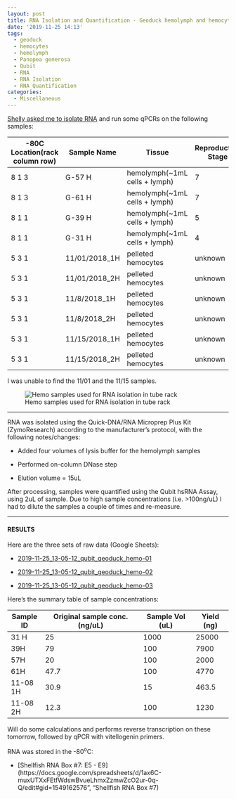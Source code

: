 ```yaml
---
layout: post
title: RNA Isolation and Quantification - Geoduck hemolymph and hemocyte samples
date: '2019-11-25 14:13'
tags:
  - geoduck
  - hemocytes
  - hemolymph
  - Panopea generosa
  - Qubit
  - RNA
  - RNA Isolation
  - RNA Quantification
categories:
  - Miscellaneous
---
```

[Shelly asked me to isolate RNA](https://github.com/RobertsLab/resources/issues/763) and run some qPCRs on the following samples:


| -80C Location(rack column row) | Sample Name   | Tissue                        | Reproductive Stage | Sex     |
|--------------------------------|---------------|-------------------------------|--------------------|---------|
| 8 1 3                          | G-57 H        | hemolymph(~1mL cells + lymph) | 7                  | F       |
| 8 1 3                          | G-61 H        | hemolymph(~1mL cells + lymph) | 7                  | F       |
| 8 1 1                          | G-39 H        | hemolymph(~1mL cells + lymph) | 5                  | F       |
| 8 1 1                          | G-31 H        | hemolymph(~1mL cells + lymph) | 4                  | F       |
| 5 3 1                          | 11/01/2018_1H | pelleted hemocytes            | unknown            | unknown |
| 5 3 1                          | 11/01/2018_2H | pelleted hemocytes            | unknown            | unknown |
| 5 3 1                          | 11/8/2018_1H  | pelleted hemocytes            | unknown            | unknown |
| 5 3 1                          | 11/8/2018_2H  | pelleted hemocytes            | unknown            | unknown |
| 5 3 1                          | 11/15/2018_1H | pelleted hemocytes            | unknown            | unknown |
| 5 3 1                          | 11/15/2018_2H | pelleted hemocytes            | unknown            | unknown |


I was unable to find the 11/01 and the 11/15 samples.

![Hemo samples used for RNA isolation in tube rack](https://github.com/RobertsLab/sams-notebook/blob/master/images/20191125_samples_geo_hemo.jpg?raw=true)

---

RNA was isolated using the Quick-DNA/RNA Microprep Plus Kit (ZymoResearch) according to the manufacturer's protocol, with the following notes/changes:

- Added four volumes of lysis buffer for the hemolymph samples

- Performed on-column DNase step

- Elution volume = 15uL

After processing, samples were quantified using the Qubit hsRNA Assay, using 2uL of sample. Due to high sample concentrations (i.e. >100ng/uL) I had to dilute the samples a couple of times and re-measure.



---

#### RESULTS

Here are the three sets of raw data (Google Sheets):

- [2019-11-25_13-05-12_qubit_geoduck_hemo-01](https://docs.google.com/spreadsheets/d/1CzQ5K2uvKq6FUdW5_zVsAKkBOLqS7exz6gznEpJCd8o/edit?usp=sharing)

- [2019-11-25_13-05-12_qubit_geoduck_hemo-02](https://docs.google.com/spreadsheets/d/1xmLya8a2Jy8zusVEgZr9O3Kg2k65s4Je9hvBb85AJcI/edit?usp=sharing)

- [2019-11-25_13-05-12_qubit_geoduck_hemo-03](https://docs.google.com/spreadsheets/d/1ec_pCFu-LSu8lVYjB5bSkoIpypvN-70ruT0ZGsMXIbg/edit?usp=sharing)


Here's the summary table of sample concentrations:

| Sample ID | Original sample conc. (ng/uL) | Sample Vol (uL) | Yield (ng) |
|-----------|-------------------------------|-----------------|------------|
| 31 H      | 25                            | 1000            | 25000      |
| 39H       | 79                            | 100             | 7900       |
| 57H       | 20                            | 100             | 2000       |
| 61H       | 47.7                          | 100             | 4770       |
| 11-08 1H  | 30.9                          | 15              | 463.5      |
| 11-08 2H  | 12.3                          | 100             | 1230       |


Will do some calculations and performs reverse transcription on these tomorrow, followed by qPCR with vitellogenin primers.

RNA was stored in the -80<sup>o</sup>C:

- [Shellfish RNA Box #7: E5 - E9](https://docs.google.com/spreadsheets/d/1ax6C-muxUTXxFEtfWdswBvueLhmxZzmwZcO2ur-0q-Q/edit#gid=1549162576", "Shellfish RNA Box #7)

